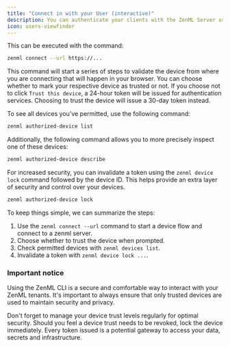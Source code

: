 ```yaml
---
title: "Connect in with your User (interactive)"
description: You can authenticate your clients with the ZenML Server using the ZenML CLI and the web based login.
icon: users-viewfinder
---
```


This can be executed with the command:

```bash
zenml connect --url https://...
```

This command will start a series of steps to validate the device from where you are connecting that will happen in your browser. You can choose whether to mark your respective device as trusted or not. If you choose not to click `Trust this device`, a 24-hour token will be issued for authentication services. Choosing to trust the device will issue a 30-day token instead.

To see all devices you've permitted, use the following command:

```bash
zenml authorized-device list
```

Additionally, the following command allows you to more precisely inspect one of these devices:

```bash
zenml authorized-device describe
```

For increased security, you can invalidate a token using the `zenml device lock` command followed by the device ID. This helps provide an extra layer of security and control over your devices.

```bash
zenml authorized-device lock
```

To keep things simple, we can summarize the steps:

1. Use the `zenml connect --url` command to start a device flow and connect to a zenml server.
2. Choose whether to trust the device when prompted.
3. Check permitted devices with `zenml devices list`.
4. Invalidate a token with `zenml device lock ...`.

### Important notice

Using the ZenML CLI is a secure and comfortable way to interact with your ZenML tenants. It's important to always ensure that only trusted devices are used to maintain security and privacy.

Don't forget to manage your device trust levels regularly for optimal security. Should you feel a device trust needs to be revoked, lock the device immediately. Every token issued is a potential gateway to access your data, secrets and infrastructure.

